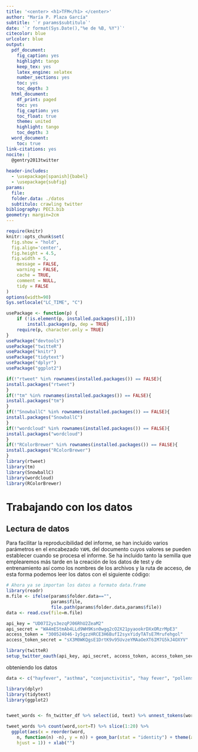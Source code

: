 ---
title: '<center> <h1>TFM</h1> </center>'
author: "María P. Plaza García"
subtitle: '`r params$subtitulo`'
date: '`r format(Sys.Date(),"%e de %B, %Y")`'
citecolor: blue
urlcolor: blue
output:
  pdf_document: 
    fig_caption: yes
    highlight: tango
    keep_tex: yes
    latex_engine: xelatex
    number_sections: yes
    toc: yes
    toc_depth: 3
  html_document:
    df_print: paged
    toc: yes
    fig_caption: yes
    toc_float: true
    theme: united
    highlight: tango
    toc_depth: 3
  word_document:
    toc: true
link-citations: yes
nocite: |
  @gentry2013twitter
  
header-includes:
  - \usepackage[spanish]{babel}
  - \usepackage{subfig}
params:
  file: 
  folder.data: ./datos
  subtitulo: crawling twitter
bibliography: PEC3.bib
geometry: margin=2cm
---

```{r setup, include=FALSE}
require(knitr)
knitr::opts_chunk$set(
  fig.show = "hold",
  fig.align='center',
  fig.height = 4.5,
  fig.width = 5,
	message = FALSE,
	warning = FALSE,
	cache = TRUE,
	comment = NULL,
	tidy = FALSE
)
options(width=90)
Sys.setlocale("LC_TIME", "C")
```

```{r packages, message=FALSE, warning=FALSE, include=FALSE}
usePackage <- function(p) {    
    if (!is.element(p, installed.packages()[,1]))
        install.packages(p, dep = TRUE)
    require(p, character.only = TRUE)
}
usePackage("devtools")
usePackage("twitteR")
usePackage("knitr")
usePackage("tidytext")
usePackage("dplyr")
usePackage("ggplot2")

if(!"rtweet" %in% rownames(installed.packages()) == FALSE){
install.packages("rtweet")
}
if(!"tm" %in% rownames(installed.packages()) == FALSE){
install.packages("tm")
}
if(!"SnowballC" %in% rownames(installed.packages()) == FALSE){
install.packages("SnowballC")
}
if(!"wordcloud" %in% rownames(installed.packages()) == FALSE){
install.packages("wordcloud")
}
if(!"RColorBrewer" %in% rownames(installed.packages()) == FALSE){
install.packages("RColorBrewer")
}
library(rtweet)
library(tm)
library(SnowballC)
library(wordcloud)
library(RColorBrewer)

```

# Trabajando con los datos
## Lectura de datos

Para facilitar la reproducibilidad del informe, se han incluido varios parámetros en el encabezado `YAML` del documento cuyos valores se pueden establecer cuando se procesa el informe. Se ha incluido tanto la semilla que emplearemos más tarde en la creación de los datos de test y de entrenamiento así como los nombres de los archivos y la ruta de acceso, de esta forma podemos leer los datos con el siguiente código:

```{r datos, message=FALSE, warning=FALSE}
# Ahora ya se importan los datos a formato data.frame
library(readr)
m.file <- ifelse(params$folder.data=="", 
                 params$file,
                 file.path(params$folder.data,params$file))
data <- read.csv(file=m.file)
```

```{r twitter attentication}
api_key = "UD07I2ys3ezqPJ06RhU2ZeaM2"
api_secret = "WA4mEStmAb4LLd9WH9Ksn0wgq2cO2X21pyaookrDXxORzrMpE3"
access_token = "300524046-1y5gzzHRCE3H6BufI2syxYidyTATsE7Mrufehgol"
access_token_secret = "sX3M0WKQgsE1DrtK9v95UvzeYMAaOeXT6IM7G5kJ4OXYV"

library(twitteR)
setup_twitter_oauth(api_key, api_secret, access_token, access_token_secret)
```

obteniendo los datos

```{r}

data <- c("hayfever", "asthma", "conjunctivitis", "hay fever", "pollens", "rhinitis", "pollen", "allergies", "antihistamines", "allergy",	"sniffles", "antihistamine","histamines", "sneezing",	"sinuses", "sinusitis", "blocked nose", "pollen allergy", "outdoor mould", "spore", "mould allergy")

library(dplyr)
library(tidytext)
library(ggplot2)


tweet_words <- fn_twitter_df %>% select(id, text) %>% unnest_tokens(word,text)

tweet_words %>% count(word,sort=T) %>% slice(1:20) %>% 
  ggplot(aes(x = reorder(word, 
    n, function(n) -n), y = n)) + geom_bar(stat = "identity") + theme(axis.text.x = element_text(angle = 60, 
    hjust = 1)) + xlab("")
```


